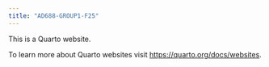 ```yaml
---
title: "AD688-GROUP1-F25"
---
```


This is a Quarto website.

To learn more about Quarto websites visit <https://quarto.org/docs/websites>.
